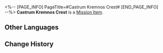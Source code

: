 <%-- [PAGE_INFO]
PageTitle=#Castrum Kremnos Crest#
[END_PAGE_INFO] --%>
{{Item Infobox
|id          = 140513
|image       = Item Castrum Kremnos Crest.png{{subst:void|<!--$UPLOAD:<<SpriteOutput/ItemFigures/140513.png>-<Item Castrum Kremnos Crest.png>-<Item Icons>>-->}}
|type        = Mission Item
|invCategory = Missions
|rarity      = 1
|effect      = 
|description = A crest representing the benediction of Nikador &mdash; Titankins bearing this crest often proclaim their glory and invincibility in battle. 
}}
{{Description|''"What a high drop rate! Thank you for your generosity, Nikador!"''}}
'''Castrum Kremnos Crest''' is a [[Mission Item]].

==Other Languages==
{{Other Languages
|en   = Castrum Kremnos Crest
|zhs  = 悬锋城徽记
|zht  = 懸鋒城徽記
|ja   = クレムノスの紋章
|ko   = 크렘노스성 문장
|es   = Emblema de Castrum Kremnos
|fr   = Emblème d'Acrokopis
|ru   = Эмблема каструма Кремноса
|th   = ตราเมือง Kremnos
|vi   = Huy Hiệu Thành Kremnos
|de   = Wappen von Castrum Kremnos
|id   = Lencana Castrum Kremnos
|pt   = Brasão de Castrum Kremnos
}}

==Change History==
{{Change History|3.0}}